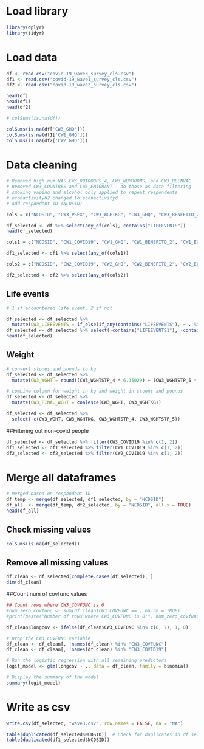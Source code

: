 # Load library
```r
library(dplyr)
library(tidyr)
```

# Load data
```r
df <- read.csv("covid-19_wave3_survey_cls.csv")
df1 <- read.csv("covid-19_wave1_survey_cls.csv")
df2 <- read.csv("covid-19_wave2_survey_cls.csv")

head(df)
head(df1)
head(df2)

# colSums(is.na(df))
```
```r
colSums(is.na(df['CW3_GHQ']))
colSums(is.na(df1['CW1_GHQ']))
colSums(is.na(df2['CW2_GHQ']))
```

# Data cleaning
```r
# Removed high num NAS CW3_OUTDOORS_4, CW3_NUMROOMS, and CW3_BEENVAC
# Removed CW3_COUNTRES and CW3_EMIGRANT - do those as data filtering 
# smoking vaping and alcohol only applied to repeat respondents
# econactivityb2 changed to econactivityd
# Add respondent ID (NCDSID)

cols = c("NCDSID", "CW3_PSEX", "CW3_WGHTKG", "CW3_GHQ", "CW3_BENEFITD_2", "CW3_ECONACTIVITYD", "CW3_GROA2", "CW3_SMOKING", "CW3_VAPE", "CW3_ALDRSP", "CW3_EXCISESP", "CW3_FRTVEGSP", "CW3_HHNUM", "CW3_RELSAT", "CW3_SCREENTIM_1", "CW3_SCREENTIM_2", "CW3_LONELY_4", "CW3_SATN", "CW3_MHNOW", "CW3_COVID19", "CW3_COVFUNC", "CW3_PMED", "CW3_WGHTSTP_4", "CW3_WGHTSTP_5")

df_selected <- df %>% select(any_of(cols), contains("LIFEEVENTS"))
head(df_selected)

cols1 = c("NCDSID", "CW1_COVID19", "CW1_GHQ", "CW1_BENEFITD_2", "CW1_ECONACTIVITYD", "CW1_SMOKING",  "CW1_VAPE", "CW1_ALDRSP", "CW1_EXCISESP",  "CW1_FRTVEGSP",  "CW1_HHNUM",  "CW1_RELSAT", "CW1_LONELY_4", "CW1_SATN", "CW1_WGHTKG", "CW1_WGHTSTP_4", "CW1_WGHTSTP_5")

df1_selected <- df1 %>% select(any_of(cols1))

cols2 = c("NCDSID", "CW2_COVID19", "CW2_GHQ", "CW2_BENEFITD_2", "CW2_ECONACTIVITYD", "CW2_SMOKING", "CW2_VAPE", "CW2_ALDRSP", "CW2_EXCISESP", "CW2_FRTVEGSP", "CW2_HHNUM", "CW2_RELSAT", "CW2_LONELY_4", "CW2_SATN", "CW2_MHNOW", "CW2_PMED", "CW2_WGHTKG", "CW2_WGHTSTP_4", "CW2_WGHTSTP_5")

df2_selected <- df2 %>% select(any_of(cols2))

```

## Life events
```r
# 1 if encountered life event, 2 if not

df_selected <- df_selected %>%
  mutate(CW3_LIFEEVENTS = if_else(if_any(contains("LIFEEVENTS"), ~ . %in% c(1, 2)), 1, 2))
df_selected <- df_selected %>% select(-contains("LIFEEVENTS1"), -contains("LIFEEVENTS2"))
head(df_selected)
```

## Weight
```r
# convert stones and pounds to kg
df_selected <- df_selected %>%
  mutate(CW3_WGHT = round((CW3_WGHTSTP_4 * 6.35029) + (CW3_WGHTSTP_5 * 0.453592)))

# combine column for weight in kg and weight in stoens and pounds
df_selected <- df_selected %>%
  mutate(CW3_FINAL_WGHT = coalesce(CW3_WGHT, CW3_WGHTKG))

df_selected <- df_selected %>%
  select(-c(CW3_WGHT, CW3_WGHTKG, CW3_WGHTSTP_4, CW3_WGHTSTP_5))
```


##Filtering out non-covid people 
```r
df_selected <- df_selected %>% filter(CW3_COVID19 %in% c(1, 2))
df1_selected <- df1_selected %>% filter(CW1_COVID19 %in% c(1, 2))
df2_selected <- df2_selected %>% filter(CW2_COVID19 %in% c(1, 2))
```

# Merge all dataframes
```r
# merged based on respondent ID
df_temp <- merge(df_selected, df1_selected, by = "NCDSID")
df_all  <- merge(df_temp, df2_selected, by = "NCDSID", all.x = TRUE) 
head(df_all)
```


## Check missing values
```r
colSums(is.na(df_selected))
```

## Remove all missing values
```r
df_clean <- df_selected[complete.cases(df_selected), ]
dim(df_clean)
```

##Count num of covfunc values
```r
## Count rows where CW3_COVFUNC is 0
#num_zero_covfunc <- sum(df_clean$CW3_COVFUNC == , na.rm = TRUE)
#print(paste("Number of rows where CW3_COVFUNC is 0:", num_zero_covfunc))

df_clean$longcov <- ifelse(df_clean$CW3_COVFUNC %in% c(6, 7), 1, 0)
```

```r
# Drop the CW3_COVFUNC variable
df_clean <- df_clean[, !names(df_clean) %in% "CW3_COVFUNC"]
df_clean <- df_clean[, !names(df_clean) %in% "CW3_COVID19"]

# Run the logistic regression with all remaining predictors
logit_model <- glm(longcov ~ ., data = df_clean, family = binomial)

# Display the summary of the model
summary(logit_model)
```


# Write as csv
```r
write.csv(df_selected, "wave3.csv", row.names = FALSE, na = "NA")
```

```r
table(duplicated(df_selected$NCDSID))  # Check for duplicates in df_selected
table(duplicated(df1_selected$NCDSID))
```

